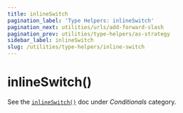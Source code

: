 ```yaml
---
title: inlineSwitch
pagination_label: 'Type Helpers: inlineSwitch'
pagination_next: utilities/urls/add-forward-slash
pagination_prev: utilities/type-helpers/as-strategy
sidebar_label: inlineSwitch
slug: /utilities/type-helpers/inline-switch
---
```



<PackageCaption packageName='@spa-tools/utilities' />

# inlineSwitch()

See the [`inlineSwitch()`](../conditionals/inline-switch) doc under _Conditionals_ category.
